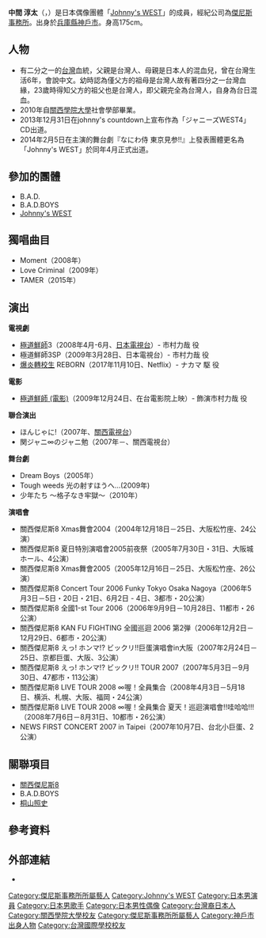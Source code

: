 {{ActorActress
|姓名 = 中間淳太
|類型 = 男藝人
|外文名   = {{lang|ja|中間 淳太}}
|外文     = ja
|羅馬拼音 = Nakama Junta
|暱稱 = 
|出生日期 = {{birth_date_and_age|1987|10|21}}
|語言 = [[日語|日語]]、[[華語|華語]]
|出生地點 ={{JPN}}[[兵庫縣|兵庫縣]][[神户市|神户市]][[中央區_(神戶市)|中央區]]<ref>{{Cite web |url=http://www.johnnys-net.jp/page?id=profile&artist=29&lang=zh_tw |title=Johnny's net > ジャニーズWEST > Profile |accessdate=2016-01-22 |archive-date=2016-03-26 |archive-url=https://web.archive.org/web/20160326031824/http://www.johnnys-net.jp/page?id=profile&artist=29&lang=zh_tw |dead-url=no }}</ref>
|教育程度 = [[關西學院大學|關西學院大學]]
|活躍年代 = 2003年至今
|出道日期 = 2014年4月23日
|出道作 = {{link-ja|這樣不是很好嗎|ええじゃないか}}
|網站 =
|相關團體 =[[Johnny's_WEST|Johnny's WEST]]
|唱片公司 =[[傑尼斯娛樂|傑尼斯娛樂]]
|經紀公司 =[[傑尼斯事務所|傑尼斯事務所]]
|IMDb = 3360189
}}
{{japanese|japanese=中間 淳太|kana=なかま じゅんた|romaji=Nakama Junta}}

'''中間 淳太'''（{{jpn|j=中間 淳太|hg=なかま じゅんた|rm=Nakama Junta}}，{{bd|1987年|10月21日|||Nakama Junta}}）是日本偶像團體「[[Johnny's_WEST|Johnny's WEST]]」的成員，經紀公司為[[傑尼斯事務所|傑尼斯事務所]]。出身於[[兵庫縣|兵庫縣]][[神戶市|神戶市]]。身高175cm。

== 人物 ==
*有二分之一的[[台灣|台灣]]血統，父親是台灣人、母親是日本人的混血兒，曾在台灣生活6年，會說中文。幼時認為僅父方的祖母是台灣人故有著四分之一台灣血緣，23歲時得知父方的祖父也是台灣人，即父親完全為台灣人，自身為台日混血。
*2010年自[[關西學院大學|關西學院大學]]社會學部畢業。
* 2013年12月31日在johnny's countdown上宣布作為「ジャニーズWEST4」CD出道。
* 2014年2月5日在主演的舞台劇『なにわ侍 東京見参!!』上發表團體更名為「Johnny's WEST」於同年4月正式出道。

== 參加的團體 ==

*B.A.D. 
*B.A.D.BOYS
* [[Johnny's_WEST|Johnny's WEST]]

== 獨唱曲目==
* Moment（2008年）
* Love Criminal（2009年）
* TAMER（2015年）

== 演出 ==

'''電視劇'''
*[[極道鮮師|極道鮮師]]3（2008年4月-6月、[[日本電視台|日本電視台]]）- 市村力哉 役
*極道鮮師3SP（2009年3月28日、日本電視台）- 市村力哉 役
*[[爆炎轉校生|爆炎轉校生]] REBORN（2017年11月10日、Netflix）- ナカマ 駆 役
'''電影'''
*[[極道鮮師_(電影)|極道鮮師 (電影)]]（2009年12月24日、在台電影院上映）- 飾演市村力哉 役

'''聯合演出'''
*ほんじゃに!（2007年、[[關西電視台|關西電視台]]）
*関ジャニ∞のジャニ勉（2007年－、關西電視台）

'''舞台劇'''  
*Dream Boys（2005年）
*Tough weeds 光の射すほうへ…(2009年)
*少年たち 〜格子なき牢獄〜（2010年）

'''演唱會'''
*關西傑尼斯8 Xmas舞會2004（2004年12月18日－25日、大阪松竹座、24公演）
*關西傑尼斯8 夏日特別演唱會2005前夜祭（2005年7月30日・31日、大阪城ホール、4公演）
*關西傑尼斯8 Xmas舞會2005（2005年12月16日－25日、大阪松竹座、26公演）
*關西傑尼斯8 Concert Tour 2006 Funky Tokyo Osaka Nagoya（2006年5月3日－5日・20日・21日、6月2日 - 4日、3都市・20公演）
*關西傑尼斯8 全國1-st Tour 2006（2006年9月9日－10月28日、11都市・26公演）
*關西傑尼斯8 KAN FU FIGHTING 全國巡迴 2006 第2弾（2006年12月2日－12月29日、6都市・20公演）
*關西傑尼斯8 えっ! ホンマ!? ビックリ!!巨蛋演唱會in大阪（2007年2月24日－25日、京都巨蛋、大阪、3公演）
*關西傑尼斯8 えっ! ホンマ!? ビックリ!! TOUR 2007（2007年5月3日－9月30日、47都市・113公演）
*關西傑尼斯8 LIVE TOUR 2008 ∞喔！全員集合（2008年4月3日－5月18日、横浜、札幌、大阪、福岡・24公演）
*關西傑尼斯8 LIVE TOUR 2008 ∞喔！全員集合 夏天！巡迴演唱會!!哇哈哈!!!（2008年7月6日－8月31日、10都市・26公演）
*NEWS FIRST CONCERT 2007 in Taipei（2007年10月7日、台北小巨蛋、2公演）

== 關聯項目 ==
*[[關西傑尼斯8|關西傑尼斯8]]
*B.A.D.BOYS 
*[[桐山照史|桐山照史]]

==參考資料==
{{reflist}}

== 外部連結 ==
*{{IMDb name|id=3360189}}

{{傑尼斯事務所}}
{{Johnny's WEST}} 
{{Authority Control}}

{{DEFAULTSORT:Nakama Junta}}
[[Category:傑尼斯事務所所屬藝人|Category:傑尼斯事務所所屬藝人]]
[[Category:Johnny's_WEST|Category:Johnny's WEST]]
[[Category:日本男演員|Category:日本男演員]]
[[Category:日本男歌手|Category:日本男歌手]]
[[Category:日本男性偶像|Category:日本男性偶像]]
[[Category:台灣裔日本人|Category:台灣裔日本人]]
[[Category:關西學院大學校友|Category:關西學院大學校友]]
[[Category:傑尼斯事務所所屬藝人|Category:傑尼斯事務所所屬藝人]]
[[Category:神戶市出身人物|Category:神戶市出身人物]]
[[Category:台灣國際學校校友|Category:台灣國際學校校友]]